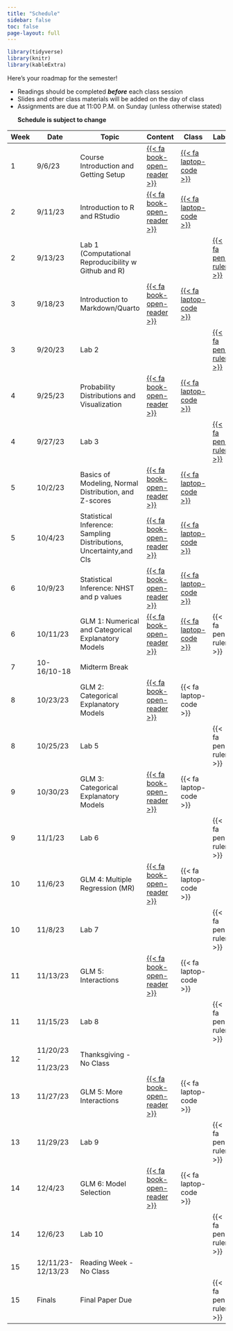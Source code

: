 ```yaml
---
title: "Schedule"
sidebar: false
toc: false
page-layout: full
---
```


```r
library(tidyverse)
library(knitr)
library(kableExtra)
```

::: schedule-page
Here's your roadmap for the semester!

<ul class="icon-list">

<li><i class="fas fa-book-reader"></i> Readings should be completed
***before*** each class session</li>

<li><i class="fas fa-laptop-code"></i> Slides and other class materials
will be added on the day of class</li>

<li><i class="fas fa-pen-ruler"></i> Assignments are due at 11:00 P.M.
on Sunday (unless otherwise stated)</li>

**Schedule is subject to change**

</ul>

| Week | Date | Topic | Content | Class | Labs |
|---|---|---|---|---|---|
| 1 | 9/6/23 | Course Introduction and Getting Setup | [{{< fa book-open-reader >}}](/schedule/01-week.qmd) | [{{< fa laptop-code >}}](/slides/01-Introduction/01-Introduction.html) |  |
| 2 | 9/11/23 | Introduction to R and RStudio | [{{< fa book-open-reader >}}](/schedule/02-week.qmd) | [{{< fa laptop-code >}}](/slides/02-R/Intro_R.html) |  |
| 2 | 9/13/23 | Lab 1 (Computational Reproducibility w Github and R) |  |  | [{{< fa pen-ruler >}}](/Labs/Lab1.qmd) |
| 3 | 9/18/23 | Introduction to Markdown/Quarto | [{{< fa book-open-reader >}}](/schedule/03-week.qmd) | [{{< fa laptop-code >}}](/slides/03-RMD-Quarto/03-markdown-quarto.html) |  |
| 3 | 9/20/23 | Lab 2 |  |  | [{{< fa pen-ruler >}}](/Labs/Lab2.qmd) |
| 4 | 9/25/23 | Probability Distributions and Visualization | [{{< fa book-open-reader >}}](/schedule/04-week.qmd) | [{{< fa laptop-code >}}](/slides/04-Prob-dist-viz/Prob_dist_viz.html) |  |
| 4 | 9/27/23 | Lab 3 |  |  | [{{< fa pen-ruler >}}](/Labs/Lab3.qmd) |
| 5 | 10/2/23 | Basics of Modeling, Normal Distribution, and Z-scores | [{{< fa book-open-reader >}}](/schedule/04b-week.qmd) | [{{< fa laptop-code >}}](/slides/05-Models_Normal_Z/05-Models-Monsters-Dis.html) |  |
| 5 | 10/4/23 | Statistical Inference: Sampling Distributions, Uncertainty,and  CIs | [{{< fa book-open-reader >}}](/schedule/05-week.qmd) | [{{< fa laptop-code >}}](/slides/06-Samp_Uncert/06-Samp_Uncert.html) |  |
| 6 | 10/9/23 | Statistical Inference: NHST and p values | [{{< fa book-open-reader >}}](/schedule/06a-week.qmd) | [{{< fa laptop-code >}}](/slides/07-NHST-ps/07-NHST-o.html) |  |
| 6 | 10/11/23 | GLM 1: Numerical and Categorical Explanatory Models  |[{{< fa book-open-reader >}}](/schedule/06-week.qmd)  |[{{< fa laptop-code >}}](/slides/08-Regression_1/08-Regression.html)  | {{< fa pen-ruler >}} |
| 7 | 10-16/10-18 | Midterm Break |  |  |  |
| 8 | 10/23/23 | GLM 2: Categorical Explanatory Models | [{{< fa book-open-reader >}}](/schedule/08-week.qmd) | {{< fa laptop-code >}} |  |
| 8 | 10/25/23 | Lab 5 |  |  | {{< fa pen-ruler >}} |
| 9 | 10/30/23 | GLM 3: Categorical Explanatory Models | [{{< fa book-open-reader >}}](/schedule/09-week.qmd) | {{< fa laptop-code >}} |  |
| 9 | 11/1/23 | Lab 6 |  |  | {{< fa pen-ruler >}} |
| 10 | 11/6/23 | GLM 4: Multiple Regression (MR) | [{{< fa book-open-reader >}}](/schedule/10-week.qmd) | {{< fa laptop-code >}} |  |
| 10 | 11/8/23 | Lab 7 |  |  | {{< fa pen-ruler >}} |
| 11 | 11/13/23 | GLM 5: Interactions | [{{< fa book-open-reader >}}](/schedule/11-week.qmd) | {{< fa laptop-code >}} |  |
| 11 | 11/15/23 | Lab 8 |  |  | {{< fa pen-ruler >}} |
| 12 | 11/20/23 - 11/23/23 | Thanksgiving - No Class |  |  |  |
| 13 | 11/27/23 | GLM 5: More Interactions | [{{< fa book-open-reader >}}](/schedule/13-week.qmd) | {{< fa laptop-code >}} |  |
| 13 | 11/29/23 | Lab 9 |  |  | {{< fa pen-ruler >}} |
| 14 | 12/4/23 | GLM 6: Model Selection | [{{< fa book-open-reader >}}](/schedule/14-week.qmd) | {{< fa laptop-code >}} |  |
| 14 | 12/6/23 | Lab 10 |  |  | {{< fa pen-ruler >}} |
| 15 | 12/11/23-12/13/23 | Reading Week - No Class |  |  |  |
| 15 | Finals | Final Paper Due |  |  | {{< fa pen-ruler >}} |
:::
